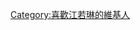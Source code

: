 {{Userbox
  |border-c = #6633CC 
  |border-s = 1
  |id-c     = #FF00FF
  |id-s     = 10
  |id-fc    = #33E6CC
  |info-c   = #C71585
  |info-s   = 8
  |info-fc  = #33E6CC
  |id       = 
  |info     = '''這用戶是[[江若琳|Elanne]]迷'''。
}}


<includeonly>[[Category:喜歡江若琳的維基人]]</includeonly>